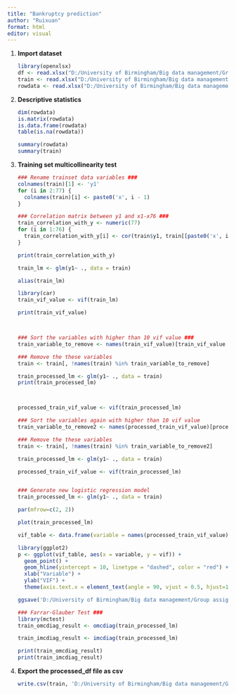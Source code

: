 ---
title: "Bankruptcy prediction"
author: "Ruixuan"
format: html
editor: visual
---

1.  **Import dataset**

    ```{r}
    library(openxlsx)
    df <- read.xlsx("D:/University of Birmingham/Big data management/Group assignment/Group 2.xlsx")
    train <- read.xlsx("D:/University of Birmingham/Big data management/Group assignment/train.xlsx")
    rowdata <- read.xlsx("D:/University of Birmingham/Big data management/Group assignment/Group 2.xlsx")
    ```

2.  **Descriptive statistics**

    ```{r}
    dim(rowdata)
    is.matrix(rowdata)
    is.data.frame(rowdata)
    table(is.na(rowdata))

    summary(rowdata)
    summary(train)
    ```

3.  **Training set multicollinearity test**

    ```{r}
    ### Rename trainset data variables ###
    colnames(train)[1] <- 'y1'
    for (i in 2:77) {
      colnames(train)[i] <- paste0('x', i - 1)
    }

    ### Correlation matrix between y1 and x1-x76 ###
    train_correlation_with_y <- numeric(77)
    for (i in 1:76) {
      train_correlation_with_y[i] <- cor(train$y1, train[[paste0('x', i)]])
    }

    print(train_correlation_with_y)

    train_lm <- glm(y1~ ., data = train)

    alias(train_lm)

    library(car)
    train_vif_value <- vif(train_lm)

    print(train_vif_value)



    ### Sort the variables with higher than 10 vif value ###
    train_variable_to_remove <- names(train_vif_value)[train_vif_value > 10]

    ### Remove the these variables 
    train <- train[, !names(train) %in% train_variable_to_remove]

    train_processed_lm <- glm(y1~ ., data = train)
    print(train_processed_lm)



    processed_train_vif_value <- vif(train_processed_lm)

    ### Sort the variables again with higher than 10 vif value
    train_variable_to_remove2 <- names(processed_train_vif_value)[processed_train_vif_value > 10]

    ### Remove the these variables 
    train <- train[, !names(train) %in% train_variable_to_remove2]

    train_processed_lm <- glm(y1~ ., data = train)

    processed_train_vif_value <- vif(train_processed_lm)


    ### Generate new logistic regression model
    train_processed_lm <- glm(y1~ ., data = train)

    par(mfrow=c(2, 2))

    plot(train_processed_lm)

    vif_table <- data.frame(variable = names(processed_train_vif_value), vif = processed_train_vif_value)

    library(ggplot2)
    p <- ggplot(vif_table, aes(x = variable, y = vif)) +
      geom_point() +
      geom_hline(yintercept = 10, linetype = "dashed", color = "red") +  # 添加 VIF 阈值线
      xlab("Variable") +
      ylab("VIF") +
      theme(axis.text.x = element_text(angle = 90, vjust = 0.5, hjust=1))

    ggsave('D:/University of Birmingham/Big data management/Group assignment/plot_vif.png', plot = p, width = 6, height = 4, units = "in")

    ### Farrar-Glauber Test ###
    library(mctest)
    train_omcdiag_result <- omcdiag(train_processed_lm)

    train_imcdiag_result <- imcdiag(train_processed_lm)

    print(train_omcdiag_result)
    print(train_imcdiag_result)
    ```

4.  **Export the processed_df file as csv**

    ```{r}
    write.csv(train, 'D:/University of Birmingham/Big data management/Group assignment/processed_train.csv', row.names = FALSE)
    ```
